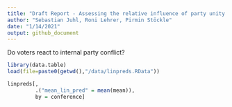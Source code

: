 ```yaml
---
title: "Draft Report - Assessing the relative influence of party unity on vote choice: Evidence from a conjoint experiment "
author: "Sebastian Juhl, Roni Lehrer, Pirmin Stöckle"
date: "1/14/2021"
output: github_document
---
```


Do voters react to internal party conflict?

```r
library(data.table)
load(file=paste0(getwd(),"/data/linpreds.RData"))

linpreds[,
         .("mean_lin_pred" = mean(mean)),
         by = conference]

```

